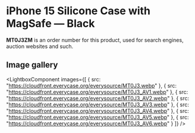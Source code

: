 
# iPhone 15 Silicone Case with MagSafe — Black

<Callout type='info' emoji='👉🏻'>**MT0J3ZM** is an order number for this product, used for search engines, auction websites and such.</Callout>

## Image gallery

<LightboxComponent
    images={[
      {
        src: "https://cloudfront.everycase.org/everysource/MT0J3.webp"
      },
      {
        src: "https://cloudfront.everycase.org/everysource/MT0J3_AV1.webp"
      },
      {
        src: "https://cloudfront.everycase.org/everysource/MT0J3_AV2.webp"
      },
      {
        src: "https://cloudfront.everycase.org/everysource/MT0J3_AV3.webp"
      },
      {
        src: "https://cloudfront.everycase.org/everysource/MT0J3_AV4.webp"
      },
      {
        src: "https://cloudfront.everycase.org/everysource/MT0J3_AV5.webp"
      },
      {
        src: "https://cloudfront.everycase.org/everysource/MT0J3_AV6.webp"
      }
    ]}
  />
